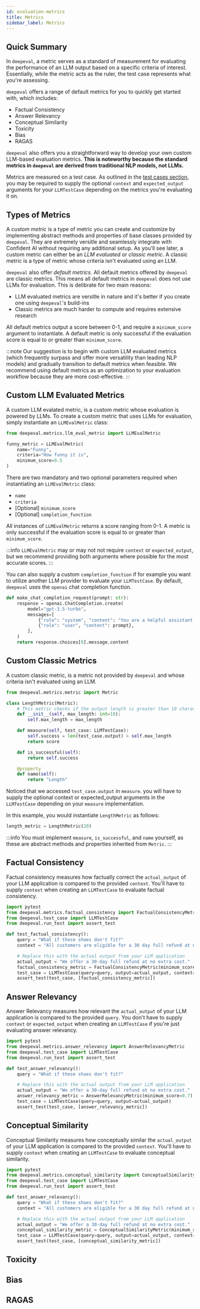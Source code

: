 ```yaml
---
id: evaluation-metrics
title: Metrics
sidebar_label: Metrics
---
```


## Quick Summary

In `deepeval`, a metric serves as a standard of measurement for evaluating the performance of an LLM output based on a specific criteria of interest. Essentially, while the metric acts as the ruler, the test case represents what you're assessing.

`deepeval` offers a range of default metrics for you to quickly get started with, which includes:

- Factual Consistency
- Answer Relevancy
- Conceptual Similarity
- Toxicity
- Bias
- RAGAS

`deepeval` also offers you a straightforward way to develop your own custom LLM-based evaluation metrics. **This is noteworthy because the standard metrics in `deepeval` are derived from traditional NLP models, not LLMs.**

Metrics are measured on a test case. As outlined in the [test cases section](evaluation-test-cases), you may be required to supply the optional `context` and `expected_output` arguments for your `LLMTestCase` depending on the metrics you're evaluating it on.

## Types of Metrics

A _custom metric_ is a type of metric you can create and customize by implementing abstract methods and properties of base classes provided by `deepeval`. They are extremely versitle and seamlessly integrate with Confident AI without requiring any additional setup. As you'll see later, a custom metric can either be an _LLM evaluated_ or _classic metric_. A classic metric is a type of metric whose criteria isn't evaluated using an LLM.

`deepeval` also offer _default metrics_. All default metrics offered by `deepeval` are classic metrics. This means all default metrics in `deepeval` does not use LLMs for evaluation. This is delibrate for two main reasons:

- LLM evaluated metrics are versitle in nature and it's better if you create one using `deepeval`'s build-ins
- Classic metrics are much harder to compute and requires extensive research

All default metrics output a score between 0-1, and require a `minimum_score` argument to instantiate. A default metric is only successful if the evaluation score is equal to or greater than `minimum_score`.

:::note
Our suggestion is to begin with custom LLM evaluated metrics (which frequently surpass and offer more versatility than leading NLP models) and gradually transition to default metrics when feasible. We recommend using default metrics as an optimization to your evaluation workflow because they are more cost-effective.
:::

## Custom LLM Evaluated Metrics

A custom LLM evalated metric, is a custom metric whose evaluation is powered by LLMs. To create a custom metric that uses LLMs for evaluation, simply instantiate an `LLMEvalMetric` class:

```python
from deepeval.metrics.llm_eval_metric import LLMEvalMetric

funny_metric = LLMEvalMetric(
    name="Funny",
    criteria="How funny it is",
    minimum_score=0.5
)
```

There are two mandatory and two optional parameters required when instantiating an `LLMEvalMetric` class:

- `name`
- `criteria`
- [Optional] `minimum_score`
- [Optional] `completion_function`

All instances of `LLMEvalMetric` returns a score ranging from 0-1. A metric is only successful if the evaluation score is equal to or greater than `minimum_score`.

:::info
`LLMEvalMetric` may or may not not require `context` or `expected_output`, but we recommend providing both arguments where possible for the most accurate scores.
:::

You can also supply a custom `completion_function` if for example you want to utilize another LLM provider to evaluate your `LLMTestCase`. By default, `deepeval` uses the `openai` chat completion function.

```python
def make_chat_completion_request(prompt: str):
    response = openai.ChatCompletion.create(
        model="gpt-3.5-turbo",
        messages=[
            {"role": "system", "content": "You are a helpful assistant."},
            {"role": "user", "content": prompt},
        ],
    )
    return response.choices[0].message.content
```

## Custom Classic Metrics

A custom classic metric, is a metric not provided by `deepeval` and whose criteria isn't evaluated using an LLM.

```python
from deepeval.metrics.metric import Metric

class LengthMetric(Metric):
    # This metric checks if the output length is greater than 10 characters
    def __init__(self, max_length: int=10):
        self.max_length = max_length

    def measure(self, test_case: LLMTestCase):
        self.success = len(test_case.output) > self.max_length
        return score

    def is_successful(self):
        return self.success

    @property
    def name(self):
        return "Length"
```

Noticed that we accessed `test_case.output` in `measure`. you will have to supply the optional context or expected_output arguments in the `LLMTestCase` depending on your `measure` implementation.

In this example, you would instantiate `LengthMetric` as follows:

```python
length_metric = LengthMetric(20)
```

:::info
You must implement `measure`, `is_successful`, and `name` yourself, as these are abstract methods and properties inherited from `Metric`.
:::

## Factual Consistency

Factual consistency measures how factually correct the `actual_output` of your LLM application is compared to the provided `context`. You'll have to supply `context` when creating an `LLMTestCase` to evaluate factual consistency.

```python
import pytest
from deepeval.metrics.factual_consistency import FactualConsistencyMetric
from deepeval.test_case import LLMTestCase
from deepeval.run_test import assert_test

def test_factual_consistency():
    query = "What if these shoes don't fit?"
    context = "All customers are eligible for a 30 day full refund at no extra cost."

    # Replace this with the actual output from your LLM application
    actual_output = "We offer a 30-day full refund at no extra cost."
    factual_consistency_metric = FactualConsistencyMetric(minimum_score=0.7)
    test_case = LLMTestCase(query=query, output=actual_output, context=context)
    assert_test(test_case, [factual_consistency_metric])
```

## Answer Relevancy

Answer Relevancy measures how relevant the `actual_output` of your LLM application is compared to the provided `query`. You don't have to supply `context` or `expected_output` when creating an `LLMTestCase` if you're just evaluating answer relevancy.

```python
import pytest
from deepeval.metrics.answer_relevancy import AnswerRelevancyMetric
from deepeval.test_case import LLMTestCase
from deepeval.run_test import assert_test

def test_answer_relevancy():
    query = "What if these shoes don't fit?"

    # Replace this with the actual output from your LLM application
    actual_output = "We offer a 30-day full refund at no extra cost."
    answer_relevancy_metric = AnswerRelevancyMetric(minimum_score=0.7)
    test_case = LLMTestCase(query=query, output=actual_output)
    assert_test(test_case, [answer_relevancy_metric])
```

## Conceptual Similarity

Conceptual Similarity measures how conceptually similar the `actual_output` of your LLM application is compared to the provided `context`. You'll have to supply `context` when creating an `LLMTestCase` to evaluate conceptual similarity.

```python
import pytest
from deepeval.metrics.conceptual_similarity import ConceptualSimilarityMetric
from deepeval.test_case import LLMTestCase
from deepeval.run_test import assert_test

def test_answer_relevancy():
    query = "What if these shoes don't fit?"
    context = "All customers are eligible for a 30 day full refund at no extra cost."

    # Replace this with the actual output from your LLM application
    actual_output = "We offer a 30-day full refund at no extra cost."
    conceptual_similarity_metric = ConceptualSimilarityMetric(minimum_score=0.7)
    test_case = LLMTestCase(query=query, output=actual_output, context=context)
    assert_test(test_case, [conceptual_similarity_metric])
```

## Toxicity

## Bias

## RAGAS
